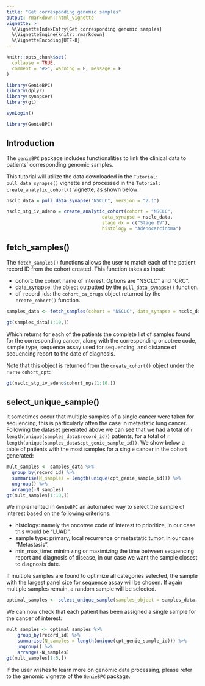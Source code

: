 ```yaml
---
title: "Get corresponding genomic samples"
output: rmarkdown::html_vignette
vignette: >
  %\VignetteIndexEntry{Get corresponding genomic samples}
  %\VignetteEngine{knitr::rmarkdown}
  %\VignetteEncoding{UTF-8}
---
```


```r
knitr::opts_chunk$set(
  collapse = TRUE,
  comment = "#>", warning = F, message = F
)

library(GenieBPC)
library(dplyr)
library(synapser)
library(gt)

synLogin()
```

```r
library(GenieBPC)
```


## Introduction

The `genieBPC` package includes functionalities to link the clinical data to patients' corresponding genomic samples. 

This tutorial will utilize the data downloaded in the `Tutorial: pull_data_synapse()` vignette and processed in the `Tutorial: create_analytic_cohort()` vignette, as shown below:

```r
nsclc_data = pull_data_synapse("NSCLC", version = "2.1")

nsclc_stg_iv_adeno = create_analytic_cohort(cohort = "NSCLC",
                                   data_synapse = nsclc_data,
                                   stage_dx = c("Stage IV"),
                                   histology = "Adenocarcinoma")

```


## fetch_samples()

The `fetch_samples()` functions allows the user to match each of the patient record ID from the cohort created. This function takes as input:

- cohort: the cohort name of interest. Options are "NSCLC" and "CRC".
- data_synapse: the object outputted by the `pull_data_synapse()` function.
- df_record_ids: the `cohort_ca_drugs` object returned by the `create_cohort()` function.

```r
samples_data <- fetch_samples(cohort = "NSCLC", data_synapse = nsclc_data,df_record_ids = nsclc_stg_iv_adeno$cohort_ca_drugs)

gt(samples_data[1:10,])
```

Which returns for each of the patients the complete list of samples found for the corresponding cancer, along with the corresponding oncotree code, sample type, sequence assay used for sequencing, and distance of sequencing report to the date of diagnosis.

Note that this object is returned from the `create_cohort()` object under the name `cohort_cpt`:

```r
gt(nsclc_stg_iv_adeno$cohort_ngs[1:10,])
```


## select_unique_sample()

It sometimes occur that multiple samples of a single cancer were taken for sequencing, this is particularly often the case in metastatic lung cancer. Following the dataset generated above we can see that we had a total of `r length(unique(samples_data$record_id))` patients, for a total of `r length(unique(samples_data$cpt_genie_sample_id))`. We show below a table of patients with the most samples for a single cancer in the cohort generated:

```r
mult_samples <- samples_data %>% 
  group_by(record_id) %>% 
  summarise(N_samples = length(unique(cpt_genie_sample_id))) %>% 
  ungroup() %>% 
  arrange(-N_samples)
gt(mult_samples[1:10,])
```

We implemented in `GenieBPC` an automated way to select the sample of interest based on the following criterions:

- histology: namely the oncotree code of interest to prioritize, in our case this would be "LUAD".
- sample type: primary, local recurrence or metastatic tumor, in our case "Metastasis".
- min_max_time: minimizing or maximizing the time between sequencing report and diagnosis of disease, in our case we want the sample closest to diagnosis date. 

If multiple samples are found to optimize all categories selected, the sample with the largest panel size for sequence assay will be chosen. If again multiple samples remain, a random sample will be selected.

```r
optimal_samples <- select_unique_sample(samples_object = samples_data, oncotree_code = "LUAD",sample_type = "Metastasis",min_max_time = "min")
```


We can now check that each patient has been assigned a single sample for the cancer of interest:

```r
mult_samples <- optimal_samples %>% 
    group_by(record_id) %>% 
    summarise(N_samples = length(unique(cpt_genie_sample_id))) %>% 
    ungroup() %>% 
    arrange(-N_samples)
gt(mult_samples[1:5,])
```

If the user wishes to learn more on genomic data processing, please refer to the genomic vignette of the `GenieBPC` package. 
